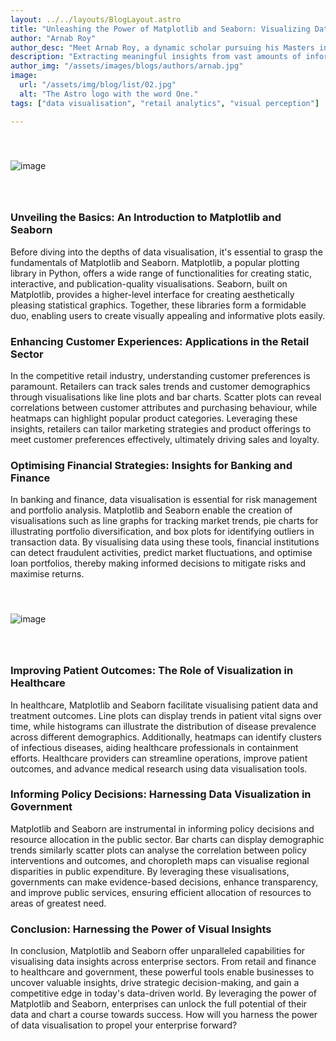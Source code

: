 ```yaml
---
layout: ../../layouts/BlogLayout.astro
title: "Unleashing the Power of Matplotlib and Seaborn: Visualizing Data Insights"
author: "Arnab Roy"
author_desc: "Meet Arnab Roy, a dynamic scholar pursuing his Masters in Data Science and Management from the prestigious institutes, IIT Ropar and IIM Amritsar. With a fervent dedication to mastering the fusion of data science and business acumen, Arnab navigates the realms of academia and industry with unwavering curiosity and a relentless pursuit of excellence. His passion for unlocking insights and driving innovation propels him to explore the cutting edge of data-driven solutions, shaping the future of business intelligence."
description: "Extracting meaningful insights from vast amounts of information is essential for enterprise success. Data visualisation tools like Matplotlib and Seaborn have emerged as invaluable assets, empowering businesses across sectors to uncover hidden patterns, trends, and relationships within their data. In this blog, we'll explore the transformative potential of Matplotlib and Seaborn in visualising data insights, catering specifically to enterprise customers in sectors such as retail, banking and finance, healthcare, and government. From enhancing customer experiences to informing strategic decision-making, we'll explore how these powerful tools can revolutionise data analysis and drive business growth."
author_img: "/assets/images/blogs/authors/arnab.jpg"
image:
  url: "/assets/img/blog/list/02.jpg"
  alt: "The Astro logo with the word One."
tags: ["data visualisation", "retail analytics", "visual perception"]

---
```



<img src="/assets/images/blogs/blog4/img1.svg" alt="image" style="margin: 2.56rem auto;"/>

### Unveiling the Basics: An Introduction to Matplotlib and Seaborn

Before diving into the depths of data visualisation, it's essential to grasp the fundamentals of Matplotlib and Seaborn. Matplotlib, a popular plotting library in Python, offers a wide range of functionalities for creating static, interactive, and publication-quality visualisations. Seaborn, built on Matplotlib, provides a higher-level interface for creating aesthetically pleasing statistical graphics. Together, these libraries form a formidable duo, enabling users to create visually appealing and informative plots easily.

<Quote quote={quote}/>

### Enhancing Customer Experiences: Applications in the Retail Sector

In the competitive retail industry, understanding customer preferences is paramount. Retailers can track sales trends and customer demographics through visualisations like line plots and bar charts. Scatter plots can reveal correlations between customer attributes and purchasing behaviour, while heatmaps can highlight popular product categories. Leveraging these insights, retailers can tailor marketing strategies and product offerings to meet customer preferences effectively, ultimately driving sales and loyalty.

### Optimising Financial Strategies: Insights for Banking and Finance

In banking and finance, data visualisation is essential for risk management and portfolio analysis. Matplotlib and Seaborn enable the creation of visualisations such as line graphs for tracking market trends, pie charts for illustrating portfolio diversification, and box plots for identifying outliers in transaction data. By visualising data using these tools, financial institutions can detect fraudulent activities, predict market fluctuations, and optimise loan portfolios, thereby making informed decisions to mitigate risks and maximise returns.

<img src="/assets/images/blogs/blog4/img2.svg" alt="image" style="margin: 2.56rem auto;"/>

### Improving Patient Outcomes: The Role of Visualization in Healthcare

In healthcare, Matplotlib and Seaborn facilitate visualising patient data and treatment outcomes. Line plots can display trends in patient vital signs over time, while histograms can illustrate the distribution of disease prevalence across different demographics. Additionally, heatmaps can identify clusters of infectious diseases, aiding healthcare professionals in containment efforts. Healthcare providers can streamline operations, improve patient outcomes, and advance medical research using data visualisation tools.

### Informing Policy Decisions: Harnessing Data Visualization in Government

Matplotlib and Seaborn are instrumental in informing policy decisions and resource allocation in the public sector. Bar charts can display demographic trends similarly scatter plots can analyse the correlation between policy interventions and outcomes, and choropleth maps can visualise regional disparities in public expenditure. By leveraging these visualisations, governments can make evidence-based decisions, enhance transparency, and improve public services, ensuring efficient allocation of resources to areas of greatest need.

### Conclusion: Harnessing the Power of Visual Insights

In conclusion, Matplotlib and Seaborn offer unparalleled capabilities for visualising data insights across enterprise sectors. From retail and finance to healthcare and government, these powerful tools enable businesses to uncover valuable insights, drive strategic decision-making, and gain a competitive edge in today's data-driven world. By leveraging the power of Matplotlib and Seaborn, enterprises can unlock the full potential of their data and chart a course towards success. How will you harness the power of data visualisation to propel your enterprise forward?



